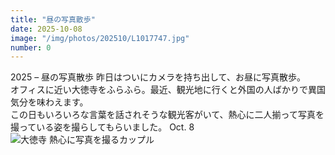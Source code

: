 ```yaml
---
title: "昼の写真散歩"
date: 2025-10-08
image: "/img/photos/202510/L1017747.jpg"
number: 0
---
```




<Sheet bkg="#123123" color="#fff">
  <Title
    level={1}
    font="signature"
    color="#fff"
    size="xl"
    rotate={-6}
    width="10"
    column="1"
    row="5">Photo time</Title>
  <RunningHead>2025 – 昼の写真散歩</RunningHead>
  <Vertical
    width="10"
    height="4"
    column="1"
    row="16">
    <Text size="xs">
    昨日はついにカメラを持ち出して、お昼に写真散歩。<br />
    オフィスに近い大徳寺をふらふら。最近、観光地に行くと外国の人ばかりで異国気分を味わえます。<br />
    この日もいろいろな言葉を話されそうな観光客がいて、熱心に二人揃って写真を撮っている姿を撮らしてもらいました。
    </Text>
  </Vertical>
  <Nombre position="bottom-left">Oct. 8</Nombre>
  <Image src="/img/photos/202510/L1017747.jpg" alt="大徳寺 熱心に写真を撮るカップル" size="full" />
</Sheet>
